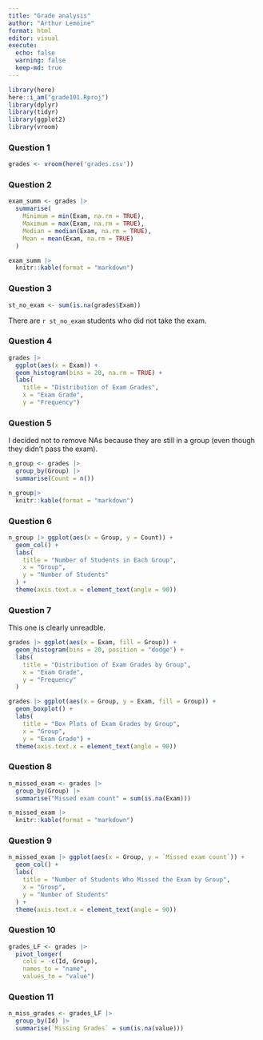 ```yaml
---
title: "Grade analysis"
author: "Arthur Lemoine"
format: html
editor: visual
execute:
  echo: false
  warning: false
  keep-md: true
---
```


```r
library(here)
here::i_am("grade101.Rproj")
library(dplyr)
library(tidyr)
library(ggplot2)
library(vroom)
```

### Question 1

```r
grades <- vroom(here('grades.csv'))
```

### Question 2

```r
exam_summ <- grades |>
  summarise(
    Minimum = min(Exam, na.rm = TRUE),
    Maximum = max(Exam, na.rm = TRUE),
    Median = median(Exam, na.rm = TRUE),
    Mean = mean(Exam, na.rm = TRUE)
  )

exam_summ |> 
  knitr::kable(format = "markdown")
```

### Question 3

```r
st_no_exam <- sum(is.na(grades$Exam))
```

There are `r st_no_exam` students who did not take the exam.

### Question 4

```r
grades |> 
  ggplot(aes(x = Exam)) +
  geom_histogram(bins = 20, na.rm = TRUE) +
  labs(
    title = "Distribution of Exam Grades",
    x = "Exam Grade",
    y = "Frequency")
```

### Question 5

I decided not to remove NAs because they are still in a group (even though they didn't pass the exam). 

```r
n_group <- grades |>
  group_by(Group) |>
  summarise(Count = n())

n_group|> 
  knitr::kable(format = "markdown")
```

### Question 6

```r
n_group |> ggplot(aes(x = Group, y = Count)) +
  geom_col() +
  labs(
    title = "Number of Students in Each Group",
    x = "Group",
    y = "Number of Students"
  ) + 
  theme(axis.text.x = element_text(angle = 90))
```

### Question 7

This one is clearly unreadble. 

```r
grades |> ggplot(aes(x = Exam, fill = Group)) +
  geom_histogram(bins = 20, position = "dodge") +
  labs(
    title = "Distribution of Exam Grades by Group",
    x = "Exam Grade",
    y = "Frequency"
  )
```

```r
grades |> ggplot(aes(x = Group, y = Exam, fill = Group)) +
  geom_boxplot() +
  labs(
    title = "Box Plots of Exam Grades by Group",
    x = "Group",
    y = "Exam Grade") + 
  theme(axis.text.x = element_text(angle = 90))
```

### Question 8
```r
n_missed_exam <- grades |>
  group_by(Group) |>
  summarise("Missed exam count" = sum(is.na(Exam)))

n_missed_exam |> 
  knitr::kable(format = "markdown")
```

### Question 9

```r
n_missed_exam |> ggplot(aes(x = Group, y = `Missed exam count`)) +
  geom_col() +
  labs(
    title = "Number of Students Who Missed the Exam by Group",
    x = "Group",
    y = "Number of Students"
  ) + 
  theme(axis.text.x = element_text(angle = 90))
```

### Question 10

```r
grades_LF <- grades |>
  pivot_longer(
    cols = -c(Id, Group),
    names_to = "name",
    values_to = "value")
```

### Question 11

```r
n_miss_grades <- grades_LF |>
  group_by(Id) |>
  summarise(`Missing Grades` = sum(is.na(value)))
```

